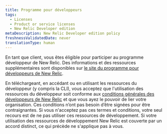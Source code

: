 ```yaml
---
title: Programme pour développeurs
tags:
  - Licenses
  - Product or service licenses
  - New Relic Developer edition
metaDescription: New Relic Developer edition policy
freshnessValidatedDate: never
translationType: human
---
```


En tant que client, vous êtes éligible pour participer au programme développeur de New Relic. Des informations et des ressources supplémentaires sont disponibles sur [le site du programme pour développeurs de New Relic](/docs/licenses/product-or-service-licenses/new-relic-developer-edition/developer-program-resources).

En téléchargeant, en accédant ou en utilisant les ressources du développeur (y compris la CLI), vous acceptez que l&apos;utilisation des ressources du développeur soit conforme aux [conditions générales des développeurs de New Relic](https://newrelic.com/termsandconditions/developers) et que vous ayez le pouvoir de lier votre organisation. Ces conditions n’ont pas besoin d’être signées pour être contraignantes. Si vous n&apos;acceptez pas ces termes et conditions, votre seul recours est de ne pas utiliser ces ressources de développement. Si votre utilisation des ressources de développement New Relic est couverte par un accord distinct, ce qui précède ne s&apos;applique pas à vous.